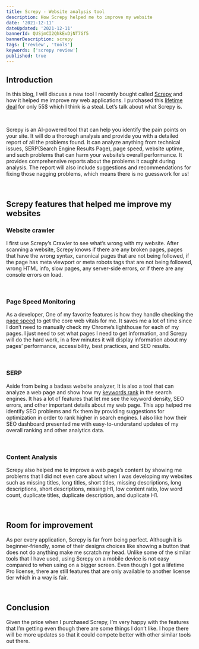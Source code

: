 ```yaml
---
title: Screpy - Website analysis tool
description: How Screpy helped me to improve my website
date: '2021-12-11'
dateUpdated: '2021-12-11'
bannerId: QUSjmCI2QhkEvDjNT7Gf5
bannerDescription: screpy
tags: ['review', 'tools']
keywords: ['screpy review']
published: true
---
```


## Introduction 

In this blog, I will discuss a new tool I recently bought called [Screpy](https://screpy.com/) and how it helped me improve my web applications. I purchased this [lifetime deal](https://appsumo.com/products/screpy/) for only 55$ which I think is a steal. Let’s talk about what Screpy is.

<br />

Screpy is an AI-powered tool that can help you identify the pain points on your site. It will do a thorough analysis and provide you with a detailed report of all the problems found. It can analyze anything from technical issues, SERP(Search Engine Results Page), page speed, website uptime, and such problems that can harm your website’s overall performance. It provides comprehensive reports about the problems it caught during analysis. The report will also include suggestions and recommendations for fixing those nagging problems, which means there is no guesswork for us!

<br />

## Screpy features that helped me improve my websites

### Website crawler

I first use Screpy’s Crawler to see what’s wrong with my website. After scanning a website, Screpy knows if there are any broken pages, pages that have the wrong syntax, canonical pages that are not being followed, if the page has meta viewport or meta robots tags that are not being followed, wrong HTML info, slow pages, any server-side errors, or if there are any console errors on load. 

<br />

### Page Speed Monitoring

As a developer, One of my favorite features is how they handle checking the [page speed](https://screpy.com/pagespeed/) to get the core web vitals for me. It saves me a lot of time since I don’t need to manually check my Chrome’s lighthouse for each of my pages. I just need to set what pages I need to get information, and Screpy will do the hard work, in a few minutes it will display information about my pages’ performance, accessibility, best practices, and SEO results.

<br />

### SERP

Aside from being a badass website analyzer, It is also a tool that can analyze a web page and show how my [keywords rank](https://screpy.com/keywords/) in the search engines. It has a lot of features that let me see the keyword density, SEO errors, and other important details about my web page. This app helped me identify SEO problems and fix them by providing suggestions for optimization in order to rank higher in search engines. I also like how their SEO dashboard presented me with easy-to-understand updates of my overall ranking and other analytics data.

<br />

### Content Analysis

Screpy also helped me to improve a web page’s content by showing me problems that I did not even care about when I was developing my websites such as missing titles, long titles, short titles, missing descriptions, long descriptions, short descriptions, missing H1, low content ratio, low word count, duplicate titles, duplicate description, and duplicate H1.

<br />

## Room for improvement

As per every application, Screpy is far from being perfect. Although it is beginner-friendly, some of their designs choices like showing a button that does not do anything make me scratch my head. Unlike some of the similar tools that I have used, using Screpy on a mobile device is not easy compared to when using on a bigger screen. Even though I got a lifetime Pro license, there are still features that are only available to another license tier which in a way is fair.

<br />

## Conclusion

Given the price when I purchased Screpy, I’m very happy with the features that I’m getting even though there are some things I don’t like. I hope there will be more updates so that it could compete better with other similar tools out there.
